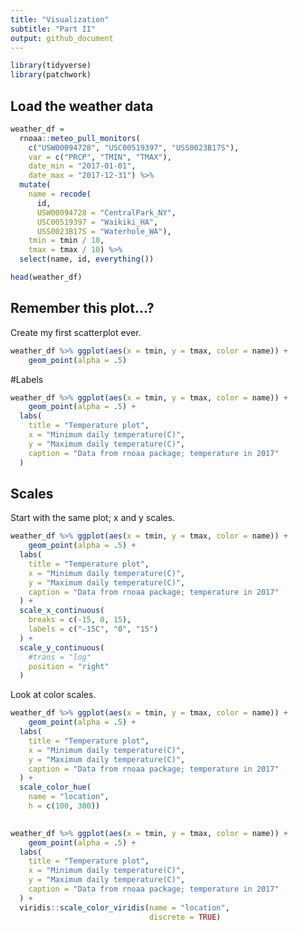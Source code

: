 ```yaml
---
title: "Visualization"
subtitle: "Part II"
output: github_document
---
```


```r
library(tidyverse)
library(patchwork)
```

## Load the weather data

```r
weather_df = 
  rnoaa::meteo_pull_monitors(
    c("USW00094728", "USC00519397", "USS0023B17S"),
    var = c("PRCP", "TMIN", "TMAX"), 
    date_min = "2017-01-01",
    date_max = "2017-12-31") %>%
  mutate(
    name = recode(
      id, 
      USW00094728 = "CentralPark_NY", 
      USC00519397 = "Waikiki_HA",
      USS0023B17S = "Waterhole_WA"),
    tmin = tmin / 10,
    tmax = tmax / 10) %>%
  select(name, id, everything())

head(weather_df)
```

## Remember this plot...?

Create my first scatterplot ever.

```r
weather_df %>% ggplot(aes(x = tmin, y = tmax, color = name)) +
    geom_point(alpha = .5)
```

#Labels

```r
weather_df %>% ggplot(aes(x = tmin, y = tmax, color = name)) +
    geom_point(alpha = .5) +
  labs(
    title = "Temperature plot", 
    x = "Minimum daily temperature(C)", 
    y = "Maximum daily temperature(C)", 
    caption = "Data from rnoaa package; temperature in 2017"
  )
```
## Scales

Start with the same plot; x and y scales.
```r
weather_df %>% ggplot(aes(x = tmin, y = tmax, color = name)) +
    geom_point(alpha = .5) +
  labs(
    title = "Temperature plot", 
    x = "Minimum daily temperature(C)", 
    y = "Maximum daily temperature(C)", 
    caption = "Data from rnoaa package; temperature in 2017"
  ) +
  scale_x_continuous(
    breaks = c(-15, 0, 15), 
    labels = c("-15C", "0", "15")
  ) +
  scale_y_continuous(
    #trans = "log"
    position = "right"
  )
```
Look at color scales.

```r
weather_df %>% ggplot(aes(x = tmin, y = tmax, color = name)) +
    geom_point(alpha = .5) +
  labs(
    title = "Temperature plot", 
    x = "Minimum daily temperature(C)", 
    y = "Maximum daily temperature(C)", 
    caption = "Data from rnoaa package; temperature in 2017"
  ) +
  scale_color_hue(
    name = "location", 
    h = c(100, 300))
  
```


```r
weather_df %>% ggplot(aes(x = tmin, y = tmax, color = name)) +
    geom_point(alpha = .5) +
  labs(
    title = "Temperature plot", 
    x = "Minimum daily temperature(C)", 
    y = "Maximum daily temperature(C)", 
    caption = "Data from rnoaa package; temperature in 2017"
  ) +
  viridis::scale_color_viridis(name = "location", 
                               discrete = TRUE)
```

